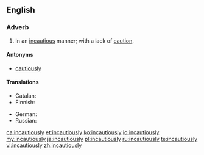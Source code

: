 ==English==

===Adverb===
{{en-adv}}
# In an [[incautious]] manner; with a lack of [[caution]].

====Antonyms====
* [[cautiously]]

====Translations====
{{trans-top|without caution}}
* Catalan: {{t|ca|incautament}}
* Finnish: {{t|fi|varomattomasti}}
{{trans-mid}}
* German: {{t|de|unvorsichtig}}
* Russian: {{t+|ru|неосторо́жно|sc=Cyrl}}
{{trans-bottom}}

[[ca:incautiously]]
[[et:incautiously]]
[[ko:incautiously]]
[[io:incautiously]]
[[my:incautiously]]
[[ja:incautiously]]
[[pl:incautiously]]
[[ru:incautiously]]
[[te:incautiously]]
[[vi:incautiously]]
[[zh:incautiously]]